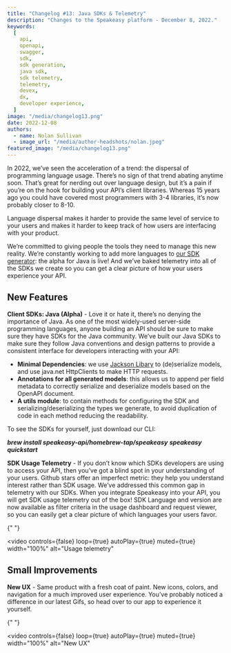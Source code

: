 ```yaml
---
title: "Changelog #13: Java SDKs & Telemetry"
description: "Changes to the Speakeasy platform - December 8, 2022."
keywords:
  [
    api,
    openapi,
    swagger,
    sdk,
    sdk generation,
    java sdk,
    sdk telemetry,
    telemetry,
    devex,
    dx,
    developer experience,
  ]
image: "/media/changelog13.png"
date: 2022-12-08
authors:
  - name: Nolan Sullivan
  - image_url: "/media/author-headshots/nolan.jpeg"
featured_image: "/media/changelog13.png"
---
```


In 2022, we’ve seen the acceleration of a trend: the dispersal of programming language usage. There’s no sign of that trend abating anytime soon. That’s great for nerding out over language design, but it’s a pain if you’re on the hook for building your API’s client libraries. Whereas 15 years ago you could have covered most programmers with 3-4 libraries, it’s now probably closer to 8-10.

Language dispersal makes it harder to provide the same level of service to your users and makes it harder to keep track of how users are interfacing with your product.

We’re committed to giving people the tools they need to manage this new reality. We’re constantly working to add more languages to [our SDK generator](/docs/create-client-sdks/): the alpha for Java is live! And we’ve baked telemetry into all of the SDKs we create so you can get a clear picture of how your users experience your API.

## New Features

**Client SDKs: Java (Alpha)** - Love it or hate it, there’s no denying the importance of Java. As one of the most widely-used server-side programming languages, anyone building an API should be sure to make sure they have SDKs for the Java community. We’ve built our Java SDKs to make sure they follow Java conventions and design patterns to provide a consistent interface for developers interacting with your API:

- **Minimal Dependencies**: we use [Jackson Libary](https://github.com/FasterXML/jackson) to (de)serialize models, and use java.net HttpClients to make HTTP requests.
- **Annotations for all generated models**: this allows us to append per field metadata to correctly serialize and deserialize models based on the OpenAPI document.
- **A utils module**: to contain methods for configuring the SDK and serializing/deserializing the types we generate, to avoid duplication of code in each method reducing the readability.

To see the SDKs for yourself, just download our CLI:

**_brew install speakeasy-api/homebrew-tap/speakeasy_**
**_speakeasy quickstart_**

**SDK Usage Telemetry** - If you don’t know which SDKs developers are using to access your API, then you’ve got a blind spot in your understanding of your users. Github stars offer an imperfect metric: they help you understand interest rather than SDK usage. We’ve addressed this common gap in telemetry with our SDKs. When you integrate Speakeasy into your API, you will get SDK usage telemetry out of the box! SDK Language and version are now available as filter criteria in the usage dashboard and request viewer, so you can easily get a clear picture of which languages your users favor.


{" "}

<video
  controls={false}
  loop={true}
  autoPlay={true}
  muted={true}
  width="100%"
  alt="Usage telemetry"
>
  <source src={portal_url_1} type="video/mp4" />
</video>

## Small Improvements

**New UX** - Same product with a fresh coat of paint. New icons, colors, and navigation for a much improved user experience. You’ve probably noticed a difference in our latest Gifs, so head over to our app to experience it yourself.


{" "}

<video
  controls={false}
  loop={true}
  autoPlay={true}
  muted={true}
  width="100%"
  alt="New UX"
>
  <source src={portal_url_2} type="video/mp4" />
</video>

